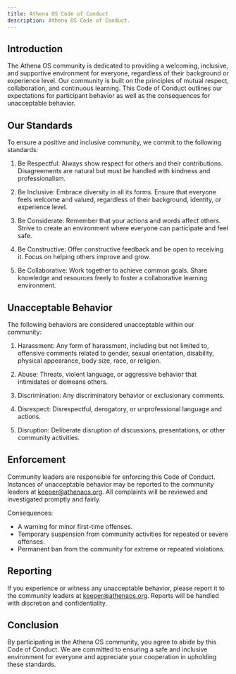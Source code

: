 ```yaml
---
title: Athena OS Code of Conduct
description: Athena OS Code of Conduct.
---
```


## Introduction
The Athena OS community is dedicated to providing a welcoming, inclusive, and supportive environment for everyone, regardless of their background or experience level. Our community is built on the principles of mutual respect, collaboration, and continuous learning. This Code of Conduct outlines our expectations for participant behavior as well as the consequences for unacceptable behavior.

## Our Standards
To ensure a positive and inclusive community, we commit to the following standards:

1. Be Respectful: Always show respect for others and their contributions. Disagreements are natural but must be handled with kindness and professionalism.

2. Be Inclusive: Embrace diversity in all its forms. Ensure that everyone feels welcome and valued, regardless of their background, identity, or experience level.

3. Be Considerate: Remember that your actions and words affect others. Strive to create an environment where everyone can participate and feel safe.

4. Be Constructive: Offer constructive feedback and be open to receiving it. Focus on helping others improve and grow.

5. Be Collaborative: Work together to achieve common goals. Share knowledge and resources freely to foster a collaborative learning environment.

## Unacceptable Behavior
The following behaviors are considered unacceptable within our community:

1. Harassment: Any form of harassment, including but not limited to, offensive comments related to gender, sexual orientation, disability, physical appearance, body size, race, or religion.

2. Abuse: Threats, violent language, or aggressive behavior that intimidates or demeans others.

3. Discrimination: Any discriminatory behavior or exclusionary comments.

4. Disrespect: Disrespectful, derogatory, or unprofessional language and actions.

5. Disruption: Deliberate disruption of discussions, presentations, or other community activities.

## Enforcement
Community leaders are responsible for enforcing this Code of Conduct. Instances of unacceptable behavior may be reported to the community leaders at keeper@athenaos.org. All complaints will be reviewed and investigated promptly and fairly.

Consequences:

* A warning for minor first-time offenses.
* Temporary suspension from community activities for repeated or severe offenses.
* Permanent ban from the community for extreme or repeated violations.

## Reporting
If you experience or witness any unacceptable behavior, please report it to the community leaders at keeper@athenaos.org. Reports will be handled with discretion and confidentiality.

## Conclusion
By participating in the Athena OS community, you agree to abide by this Code of Conduct. We are committed to ensuring a safe and inclusive environment for everyone and appreciate your cooperation in upholding these standards.